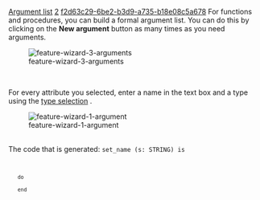 [[Property:title|Argument list]]
[[Property:weight|2]]
[[Property:uuid|f2d63c29-6be2-b3d9-a735-b18e08c5a678]]
For functions and procedures, you can build a formal argument list. You can do this by clicking on the '''New argument''' button as many times as you need arguments. 

{{note|Even though this dialog always shows parentheses, if the list is empty, empty parentheses will not generated. In other words, the dialog will generate the correct Eiffel syntax. }}


<div>  [[Image:feature-wizard-3-arguments]]  </div><br/>
{{note|If you add arguments to a routine, it is not possible anymore to select routine type '''once'''. }}


For every attribute you selected, enter a name in the text box and a type using the [[Type selection|type selection]] . 
<div>  [[Image:feature-wizard-1-argument]]  </div><br/>
The code that is generated:
<code>set_name (s: STRING) is
	do
	end</code>




